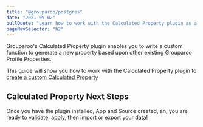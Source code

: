 ```yaml
---
title: "@grouparoo/postgres"
date: "2021-09-02"
pullQuote: "Learn how to work with the Calculated Property plugin as a Source to generate custom transformed properties."
pageNavSelector: "h2"
---
```


<PluginDocsLinks plugin="Calculated Property" />

Grouparoo's Calculated Property plugin enables you to write a custom function to generate a new property based upon other existing Grouparoo Profile Properties.

This guide will show you how to work with the Calculated Property plugin to [create a custom Calculated Property](#create-calculated-property-property)

<PluginDocsInstallation plugin="Calculated Property" />

<PluginDocsCreateApp plugin="Calculated Property" />

<PluginDocsCalculatedPropertySource plugin="Calculated Property" />

<ValidateAndApplyConfig headingLevel="h3" />

## Calculated Property Next Steps

Once you have the plugin installed, App and Source created, an, you are ready to [validate](/docs/cli/config#validate), [apply](/docs/cli/config#apply), then [import or export your data](/docs/cli/run#run)!
